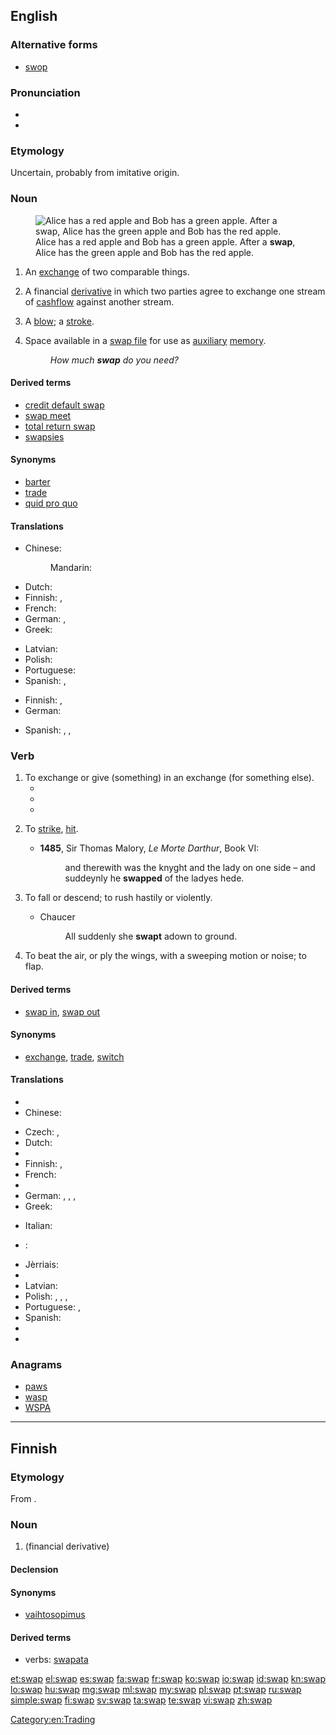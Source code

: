 ==English==
{{wikipedia}}

===Alternative forms===
* [[swop]]

===Pronunciation===
* {{audio|en-us-swap.ogg|Audio (US)|lang=en}}
* {{rhymes|ɒp|lang=en}}

===Etymology===
Uncertain, probably from imitative origin.

===Noun===
{{en-noun}}
[[File:Swapping apples.svg|thumb|Alice has a red apple and Bob has a green apple. After a '''swap''', Alice has the green apple and Bob has the red apple.]]

# An [[exchange]] of two comparable things.
#: {{rfquotek|Sir Walter Scott}}
# {{context|finance|lang=en}} A financial [[derivative]] in which two parties agree to exchange one stream of [[cashflow]] against another stream.
# {{context|obsolete|UK|dialect|lang=en}} A [[blow]]; a [[stroke]].
# {{context|computing|informal|uncountable|lang=en}} Space available in a [[swap file]] for use as [[auxiliary]] [[memory]].
#: ''How much '''swap''' do you need?''

====Derived terms====
* [[credit default swap]]
* [[swap meet]]
* [[total return swap]]
* [[swapsies]]

====Synonyms====
* [[barter]]
* [[trade]]
* [[quid pro quo]]

====Translations====
{{trans-top|exchange}}
* Chinese:
*: Mandarin: {{t+|cmn|交换|sc=Hani}}
* Dutch: {{t+|nl|ruil|m}}
* Finnish: {{t+|fi|vaihtokauppa}}, {{t+|fi|vaihto}}
* French: {{t+|fr|échange|m}}
* German: {{t+|de|Tausch|m}}, {{t|de|Tauschgeschäft|n}}
* Greek: {{t+|el|ανταλλαγή|f|sc=Grek}}
{{trans-mid}}
* Latvian: {{t|lv|maiņa|f}}
* Polish: {{t|pl|zamiana|f}}
* Portuguese: {{t+|pt|troca|f}}
* Spanish: {{t+|es|cambalache|m}}, {{t+|es|trueque|m}}
{{trans-bottom}}

{{trans-top|finance: derivative}}
* Finnish: {{t|fi|vaihtosopimus}}, {{t+|fi|swap}}
* German: {{t|de|Swap|m}}
{{trans-mid}}
* Spanish: {{t+|es|permuta|f}}, {{t+|es|swap|m}}, {{t|es|permuta financiera|f}}
{{trans-bottom}}

===Verb===
{{en-verb|swap|p|ing}}

# To exchange or give (something) in an exchange (for something else).
#* {{quote-book|title=Religion in the workplace|page=98|author=Michael Wolf|coauthors=Bruce Friedman, Daniel Sutherland|year=1998|passage=In an effort to provide more permanent accommodations, employers may offer employees the opportunity either to '''swap''' jobs with a colleague or to transfer to a new position.}}
#* {{quote-book|title=A Season of Fire and Ice|author=Lloyd Zimpel|year=2007|passage=Chief watched these goings-on without pleasure, and waved them off in disgust when the smarmiest of the two suggested he might wish to '''swap''' that elk's tooth for this jug of fine rye whiskey.}}
#* {{quote-book|title=The Oil Kings: How the U.S., Iran, and Saudi Arabia Changed the Balance of Power in the Middle East|page=253|author=Andrew Scott Cooper|year=2011|passage=The Shah wanted to '''swap''' oil for more arms.}}
# {{context|obsolete|lang=en}} To [[strike]], [[hit]].
#* '''1485''', Sir Thomas Malory, ''Le Morte Darthur'', Book VI:
#*: and therewith was the knyght and the lady on one side – and suddeynly he '''swapped''' of the ladyes hede.
# {{context|obsolete|lang=en}} To fall or descend; to rush hastily or violently.
#: {{rfquotek|C. Richardson (Dict.)}}
#* Chaucer
#*: All suddenly she '''swapt''' adown to ground.
# {{context|obsolete|lang=en}} To beat the air, or ply the wings, with a sweeping motion or noise; to flap.

====Derived terms====
* [[swap in]], [[swap out]]

====Synonyms====
* {{sense|exchange}} [[exchange]], [[trade]], [[switch]]

====Translations====
{{trans-top|exchange or give (something) in exchange for}}
* {{trreq|ar}}
* Chinese:
*: {{trreq|cmn}}
* Czech: {{t|cs|vyměnit}}, {{t|cs|prohodit}}
* Dutch: {{t+|nl|ruilen}}
* {{trreq|eo}}
* Finnish: {{t+|fi|vaihtaa}}, {{t|fi|[[tehdä]] [[vaihtokauppa]]}}
* French: {{t+|fr|échanger}}
* {{trreq|ka}}
* German: {{t+|de|tauschen}}, {{t+|de|austauschen}}, {{t+|de|vertauschen}}, {{t+|de|wechseln}}
* Greek: {{t+|el|ανταλλάσσω|sc=Grek}}
{{trans-mid}}
* Italian: {{t+|it|scambiare}}
* {{ttbc|ja}}: {{t|ja|取替|tr=torikae|sc=Jpan}}
* Jèrriais: {{t|roa-jer|trotchi}}
* {{trreq|ko}}
* Latvian: {{t|lv|mainīt}}
* Polish: {{t|pl|zamieniać}}, {{t+|pl|zamienić}}, {{t|pl|zamieniać się}}, {{t+|pl|zamienić się}}
* Portuguese: {{t+|pt|trocar}}, {{t|pt|intercambiar}}
* Spanish: {{t+|es|intercambiar}}
* {{trreq|sw}}
* {{trreq|tr}}
{{trans-bottom}}

===Anagrams===
* [[paws#English|paws]]
* [[wasp#English|wasp]]
* [[WSPA#English|WSPA]]

[[Category:en:Trading]]

----

==Finnish==

===Etymology===
From {{etyl|en|fi}} {{term|swap|lang=en}}.

===Noun===
{{fi-noun|sort=svap}}

# {{context|finance|slang|lang=fi}} {{l|en|swap}} (financial derivative)

====Declension====
{{fi-decl-risti|swap|||a|i=0}}

====Synonyms====
* [[vaihtosopimus]]

====Derived terms====
* verbs: [[swapata]]

[[et:swap]]
[[el:swap]]
[[es:swap]]
[[fa:swap]]
[[fr:swap]]
[[ko:swap]]
[[io:swap]]
[[id:swap]]
[[kn:swap]]
[[lo:swap]]
[[hu:swap]]
[[mg:swap]]
[[ml:swap]]
[[my:swap]]
[[pl:swap]]
[[pt:swap]]
[[ru:swap]]
[[simple:swap]]
[[fi:swap]]
[[sv:swap]]
[[ta:swap]]
[[te:swap]]
[[vi:swap]]
[[zh:swap]]